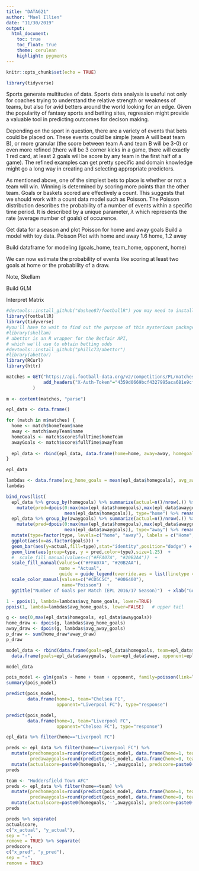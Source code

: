 ```yaml
---
title: "DATA621"
author: "Mael Illien"
date: "11/30/2019"
output:
  html_document:
    toc: true
    toc_float: true
    theme: cerulean
    highlight: pygments
---
```


```r
knitr::opts_chunk$set(echo = TRUE)
```

```r
library(tidyverse)
```


Sports generate multitudes of data. Sports data analysis is useful not only for coaches trying to understand the relative strength or weakness of teams, but also for avid betters around the world looking for an edge. Given the popularity of fantasy sports and betting sites, regression might provide a valuable tool in predicting outcomes for decison making.

Depending on the sport in question, there are a variety of events that bets could be placed on. These events could be simple (team A will beat team B), or more granular (the score between team A and team B will be 3-0) or even more refined (there will be 3 corner kicks in a game, there will exactly 1 red card, at least 2 goals will be score by any team in the first half of a game). The refined examples can get pretty specific and domain knowledge might go a long way in creating and selecting appropriate predictors. 

As mentioned above, one of the simplest bets to place is whether or not a team will win. Winning is determined by scoring more points than the other team. Goals or baskets scored are effectively a count.  This suggests that we should work with a count data model such as Poisson. The Poisson distribution describes the probability of a number of events within a specific time period. It is described by a unique parameter, $\lambda$ which represents the rate (average number of goals) of occurence. 

Get data for a season and plot Poisson for home and away goals
Build a model with toy data. 
Poisson Plot with home and away 1.6 home, 1.2 away

Build dataframe for modeling (goals_home, team_home, opponent, home)

We can now estimate the probability of events like scoring at least two goals at home or the probability of a draw.

Note, Skellam

Build GLM

Interpret Matrix

```r
#devtools::install_github("dashee87/footballR") you may need to install footballR
library(footballR)
library(tidyverse)
#you'll have to wait to find out the purpose of this mysterious package
#library(skellam)
# abettor is an R wrapper for the Betfair API, 
# which we'll use to obtain betting odds
#devtools::install_github("phillc73/abettor")
#library(abettor)
library(RCurl)
library(httr)
```


```r


matches = GET("https://api.football-data.org/v2/competitions/PL/matches?season=2018",
              add_headers("X-Auth-Token"="4359d0669bcf4327995aca681e9cf9e2")
          )
          
m <- content(matches, "parse")
```

        
```r
epl_data <- data.frame()

for (match in m$matches) {
  home <- match$homeTeam$name
  away <- match$awayTeam$name
  homeGoals <- match$score$fullTime$homeTeam
  awayGoals <- match$score$fullTime$awayTeam
  
  epl_data <- rbind(epl_data, data.frame(home=home, away=away, homegoals=homeGoals, awaygoals=awayGoals))
}

epl_data
```

```r
lambdas <- data.frame(avg_home_goals = mean(epl_data$homegoals), avg_away_goals = mean(epl_data$awaygoals))
lambdas
```


```r
bind_rows(list(
  epl_data %>% group_by(homegoals) %>% summarize(actual=n()/nrow(.)) %>% 
    mutate(pred=dpois(0:max(max(epl_data$homegoals),max(epl_data$awaygoals)), 
                      mean(epl_data$homegoals)), type="home") %>% rename(goals=homegoals),
  epl_data %>% group_by(awaygoals) %>% summarize(actual=n()/nrow(.)) %>% 
    mutate(pred=dpois(0:max(max(epl_data$homegoals),max(epl_data$awaygoals)),
                      mean(epl_data$awaygoals)), type="away") %>% rename(goals=awaygoals))) %>%
  mutate(type=factor(type, levels=c("home", "away"), labels = c("Home", "Away"))) %>%
  ggplot(aes(x=as.factor(goals))) + 
  geom_bar(aes(y=actual,fill=type),stat="identity",position="dodge") +
  geom_line(aes(group=type, y = pred,color=type),size=1.25)  +
  #  scale_fill_manual(values=c("#FFA07A", "#20B2AA"))  +
  scale_fill_manual(values=c("#FFA07A", "#20B2AA"), 
                    name = "Actual",
                    guide = guide_legend(override.aes = list(linetype = c(0,1)))) +
  scale_color_manual(values=c("#CD5C5C", "#006400"),
                     name="Poisson")  +
  ggtitle("Number of Goals per Match (EPL 2016/17 Season)")  + xlab("Goals per Match") + ylab("Proportion of Matches")
```

```r
1 - ppois(1, lambda=lambdas$avg_home_goals, lower=TRUE)
ppois(1, lambda=lambdas$avg_home_goals, lower=FALSE)   # upper tail 
```

```r
g <- seq(0,max(epl_data$homegoals, epl_data$awaygoals))
home_draw <- dpois(g, lambdas$avg_home_goals)
away_draw <- dpois(g, lambdas$avg_away_goals)
p_draw <- sum(home_draw*away_draw)
p_draw
```

```r
model_data <- rbind(data.frame(goals=epl_data$homegoals, team=epl_data$home, opponent=epl_data$away, home=1),
  data.frame(goals=epl_data$awaygoals, team=epl_data$away, opponent=epl_data$home, home=0))

model_data
```

```r
pois_model <- glm(goals ~ home + team + opponent, family=poisson(link=log), data=model_data)
summary(pois_model)
```

```r
predict(pois_model, 
        data.frame(home=1, team="Chelsea FC", 
                   opponent="Liverpool FC"), type="response")

predict(pois_model, 
        data.frame(home=1, team="Liverpool FC", 
                   opponent="Chelsea FC"), type="response")
```

```r
epl_data %>% filter(home=="Liverpool FC")
```

```r
preds <- epl_data %>% filter(home=="Liverpool FC") %>% 
  mutate(predhomegoals=round(predict(pois_model, data.frame(home=1, team="Liverpool FC", opponent=away), type="response"),0),
         predawaygoals=round(predict(pois_model, data.frame(home=0, team=away, opponent="Liverpool FC"), type="response"),0)) %>%
  mutate(actualscore=paste0(homegoals,'-',awaygoals), predscore=paste0(predhomegoals,'-',predawaygoals)) %>% select(-c(homegoals:predawaygoals))
preds
```

```r
team <- "Huddersfield Town AFC"
preds <- epl_data %>% filter(home==team) %>% 
  mutate(predhomegoals=round(predict(pois_model, data.frame(home=1, team=team, opponent=away), type="response"),0),
         predawaygoals=round(predict(pois_model, data.frame(home=0, team=away, opponent=team), type="response"),0)) %>%
  mutate(actualscore=paste0(homegoals,'-',awaygoals), predscore=paste0(predhomegoals,'-',predawaygoals)) %>% select(-c(homegoals:predawaygoals))
preds
```

```r
preds %>% separate(
actualscore,
c("x_actual", "y_actual"),
sep = "-",
remove = TRUE) %>% separate(
predscore,
c("x_pred", "y_pred"),
sep = "-",
remove = TRUE)
```

